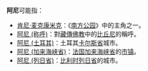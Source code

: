 '''阿尼'''可能指：
*[[肯尼·麦克康米克|肯尼·麦克康米克]]：《[[南方公园|南方公园]]》中的主角之一。
*[[阿尼_(称呼)|阿尼 (称呼)]]：對[[藏傳佛教|藏傳佛教]]中的[[比丘尼|比丘尼]]的稱呼。
*[[阿尼_(土耳其)|阿尼 (土耳其)]]：土耳其[[卡尔斯省|卡尔斯省]]城市。
*[[阿尼_(加来海峡省)|阿尼 (加来海峡省)]]：[[法国|法国]][[加来海峡省|加来海峡省]]的[[市镇_(法国)|市镇]]。
*[[阿尼_(列日省)|阿尼 (列日省)]]：[[比利时|比利时]][[列日省|列日省]]的城市。

{{disambig|cat=二字消歧义}}